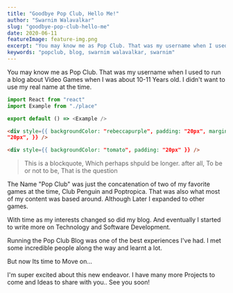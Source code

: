 ```yaml
---
title: "Goodbye Pop Club, Hello Me!"
author: "Swarnim Walavalkar"
slug: "goodbye-pop-club-hello-me"
date: 2020-06-11
featureImage: feature-img.png
excerpt: "You may know me as Pop Club. That was my username when I used to run a blog about Video Games when I was about 10-11 Years old. I didn't want to use my real name at the time."
keywords: "popclub, blog, swarnim walavalkar, swarnim"
---
```


You may know me as Pop Club. That was my username when I used to run a blog about Video Games when I was about 10-11 Years old. I didn't want to use my real name at the time.

```js
import React from "react"
import Example from "./place"

export default () => <Example />
```

```html
<div style={{ backgroundColor: "rebeccapurple", padding: "20px", marginTop:
"20px", }} />
```

```html
<div style={{ backgroundColor: "tomato", padding: "20px" }} />
```

> This is a blockquote, Which perhaps shpuld be longer. after all, To be or not to be, That is the question

The Name "Pop Club" was just the concatenation of two of my favorite games at the time, Club Penguin and Poptropica. That was also what most of my content was based around. Although Later I expanded to other games.

With time as my interests changed so did my blog. And eventually I started to write more on Technology and Software Development.

Running the Pop Club Blog was one of the best experiences I've had. I met some incredible people along the way and learnt a lot.

But now Its time to Move on...

I'm super excited about this new endeavor. I have many more Projects to come and Ideas to share with you.. See you soon!
